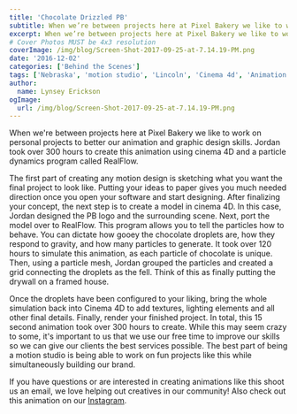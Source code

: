 ```yaml
---
title: 'Chocolate Drizzled PB'
subtitle: When we’re between projects here at Pixel Bakery we like to work on personal projects to better our animation and graphic design skills.
excerpt: When we’re between projects here at Pixel Bakery we like to work on personal projects to better our animation and graphic design skills.
# Cover Photos MUST be 4x3 resolution
coverImage: /img/blog/Screen-Shot-2017-09-25-at-7.14.19-PM.png
date: '2016-12-02'
categories: ['Behind the Scenes']
tags: ['Nebraska', 'motion studio', 'Lincoln', 'Cinema 4d', 'Animation', 'Agency']
author:
  name: Lynsey Erickson
ogImage:
  url: /img/blog/Screen-Shot-2017-09-25-at-7.14.19-PM.png
---
```

When we're between projects here at Pixel Bakery we like to work on personal projects to better our animation and graphic design skills. Jordan took over 300 hours to create this animation using cinema 4D and a particle dynamics program called RealFlow.

The first part of creating any motion design is sketching what you want the final project to look like. Putting your ideas to paper gives you much needed direction once you open your software and start designing. After finalizing your concept, the next step is to create a model in cinema 4D. In this case, Jordan designed the PB logo and the surrounding scene. Next, port the model over to RealFlow. This program allows you to tell the particles how to behave. You can dictate how gooey the chocolate droplets are, how they respond to gravity, and how many particles to generate. It took over 120 hours to simulate this animation, as each particle of chocolate is unique. Then, using a particle mesh, Jordan grouped the particles and created a grid connecting the droplets as the fell. Think of this as finally putting the drywall on a framed house.

Once the droplets have been configured to your liking, bring the whole simulation back into Cinema 4D to add textures, lighting elements and all other final details. Finally, render your finished project. In total, this 15 second animation took over 300 hours to create. While this may seem crazy to some, it's important to us that we use our free time to improve our skills so we can give our clients the best services possible. The best part of being a motion studio is being able to work on fun projects like this while simultaneously building our brand.

If you have questions or are interested in creating animations like this shoot us an email, we love helping out creatives in our community! Also check out this animation on our [Instagram](http://www.instagram.com/pixelbakerylnk).
